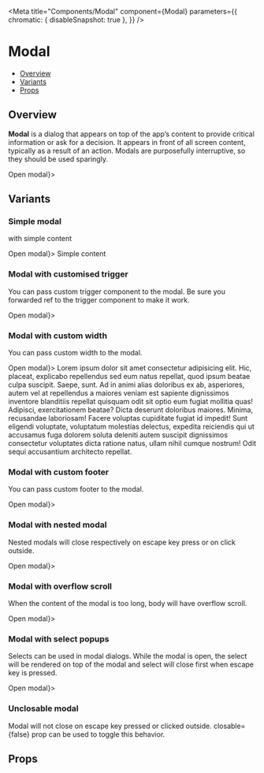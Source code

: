 

<Meta
  title="Components/Modal"
  component={Modal}
  parameters={{
    chromatic: { disableSnapshot: true },
  }}
/>

<!--- Component template -->


<!--- Component documentation -->

# Modal

- [Overview](#overview)
- [Variants](#variants)
- [Props](#props)

## Overview

<b>Modal</b> is a dialog that appears on top of the app’s content to provide critical
information or ask for a decision. It appears in front of all screen content, typically
as a result of an action. Modals are purposefully interruptive, so they should be
used sparingly.

<Canvas>
  <Modal trigger={<button>Open modal</button>}>
    <Dialog title="This is a dialog" description="This is a dialog description">
      <Paragraph>
        Lorem ipsum dolor sit amet consectetur adipisicing elit. Hic, placeat,
        explicabo repellendus sed eum natus repellat, quod ipsum beatae culpa
        suscipit. Saepe, sunt. Ad in animi alias doloribus ex ab, asperiores,
        autem vel at repellendus a maiores veniam est sapiente dignissimos
        inventore blanditiis repellat quisquam odit sit optio eum fugiat
        mollitia quas! Adipisci, exercitationem beatae? Dicta deserunt doloribus
        maiores. Minima, recusandae laboriosam! Facere voluptas cupiditate
        fugiat id impedit! Sunt eligendi voluptate, voluptatum molestias
        delectus, expedita reiciendis qui ut accusamus fuga dolorem soluta
        deleniti autem suscipit dignissimos consectetur voluptates dicta ratione
        natus, ullam nihil cumque nostrum! Odit sequi accusantium architecto
        repellat.
      </Paragraph>
    </Dialog>
  </Modal>
</Canvas>

## Variants

### Simple modal

with simple content

<Canvas>
  <Story name="Simple modal">
    <Modal trigger={<Button>Open modal</Button>}>
      <Box css={{ bg: '#fff', p: 50 }}>Simple content</Box>
    </Modal>
  </Story>
</Canvas>

### Modal with customised trigger

You can pass custom trigger component to the modal. Be sure you forwarded ref to the trigger component to make it work.

<Canvas>
  <Story name="Custom trigger">
    <Modal trigger={<Button>Open modal</Button>}>
      <Dialog title="Dialog title" description="Dialog description">
        <Paragraph>
          Lorem ipsum dolor sit amet consectetur adipisicing elit. Hic, placeat,
          explicabo repellendus sed eum natus repellat, quod ipsum beatae culpa
          suscipit. Saepe, sunt. Ad in animi alias doloribus ex ab, asperiores,
          autem vel at repellendus a maiores veniam est sapiente dignissimos
          inventore blanditiis repellat quisquam odit sit optio eum fugiat
          mollitia quas! Adipisci, exercitationem beatae? Dicta deserunt
          doloribus maiores. Minima, recusandae laboriosam! Facere voluptas
          cupiditate fugiat id impedit! Sunt eligendi voluptate, voluptatum
          molestias delectus, expedita reiciendis qui ut accusamus fuga dolorem
          soluta deleniti autem suscipit dignissimos consectetur voluptates
          dicta ratione natus, ullam nihil cumque nostrum! Odit sequi
          accusantium architecto repellat.
        </Paragraph>
      </Dialog>
    </Modal>
  </Story>
</Canvas>

### Modal with custom width

You can pass custom width to the modal.

<Canvas>
  <Story name="Custom width">
    <Modal trigger={<Button>Open modal</Button>}>
      <Box
        css={{
          bg: '#fff',
          size: '100%',
          maxWidth: 1000,
          p: 32,
          borderRadius: 8,
        }}>
        <Paragraph>
          Lorem ipsum dolor sit amet consectetur adipisicing elit. Hic, placeat,
          explicabo repellendus sed eum natus repellat, quod ipsum beatae culpa
          suscipit. Saepe, sunt. Ad in animi alias doloribus ex ab, asperiores,
          autem vel at repellendus a maiores veniam est sapiente dignissimos
          inventore blanditiis repellat quisquam odit sit optio eum fugiat
          mollitia quas! Adipisci, exercitationem beatae? Dicta deserunt
          doloribus maiores. Minima, recusandae laboriosam! Facere voluptas
          cupiditate fugiat id impedit! Sunt eligendi voluptate, voluptatum
          molestias delectus, expedita reiciendis qui ut accusamus fuga dolorem
          soluta deleniti autem suscipit dignissimos consectetur voluptates
          dicta ratione natus, ullam nihil cumque nostrum! Odit sequi
          accusantium architecto repellat.
        </Paragraph>
      </Box>
    </Modal>
  </Story>
</Canvas>

### Modal with custom footer

You can pass custom footer to the modal.

<Canvas>
  <Story name="Custom footer">
    <Modal trigger={<Button>Open modal</Button>}>
      <Dialog
        title="Dialog title"
        description="Dialog description"
        renderFooter={(props) => (
          <Flex
            css={{
              justifyContent: 'flex-end',
              gap: 20,
              width: '100%',
              px: 32,
              mt: 32,
            }}>
            <Button variant="secondaryDark">Save</Button>
            <Button onClick={props.closeModal}>Close</Button>
          </Flex>
        )}>
        <Paragraph>
          Lorem ipsum dolor sit amet consectetur adipisicing elit. Hic, placeat,
          explicabo repellendus sed eum natus repellat, quod ipsum beatae culpa
          suscipit. Saepe, sunt. Ad in animi alias doloribus ex ab, asperiores,
          autem vel at repellendus a maiores veniam est sapiente dignissimos
          inventore blanditiis repellat quisquam odit sit optio eum fugiat
          mollitia quas! Adipisci, exercitationem beatae? Dicta deserunt
          doloribus maiores. Minima, recusandae laboriosam! Facere voluptas
          cupiditate fugiat id impedit! Sunt eligendi voluptate, voluptatum
          molestias delectus, expedita reiciendis qui ut accusamus fuga dolorem
          soluta deleniti autem suscipit dignissimos consectetur voluptates
          dicta ratione natus, ullam nihil cumque nostrum! Odit sequi
          accusantium architecto repellat.
        </Paragraph>
      </Dialog>
    </Modal>
  </Story>
</Canvas>

### Modal with nested modal

Nested modals will close respectively on escape key press or on click outside.

<Canvas>
  <Story name="Nested modal">
    <Modal trigger={<Button>Open modal</Button>}>
      <Dialog
        title="Dialog title"
        description="Dialog description"
        renderFooter={(props) => (
          <Flex
            css={{
              justifyContent: 'flex-end',
              gap: 20,
              width: '100%',
              px: 32,
            }}>
            <Button variant="secondaryDark">Save</Button>
            <Button onClick={props.closeModal}>Close</Button>
          </Flex>
        )}>
        <Paragraph>
          Lorem ipsum dolor sit amet consectetur adipisicing elit. Hic, placeat,
          explicabo repellendus sed eum natus repellat, quod ipsum beatae culpa
          suscipit.
        </Paragraph>
        <Modal
          trigger={
            <Button variant="secondary" css={{ my: 32 }}>
              Open second modal
            </Button>
          }>
          <Dialog
            title="Dialog title 2"
            description="Dialog description 2"
            renderFooter={(props) => (
              <Flex
                css={{
                  justifyContent: 'flex-end',
                  gap: 20,
                  width: '100%',
                  px: 32,
                  mt: 32,
                }}>
                <Button variant="secondaryDark">Delete</Button>
                <Button onClick={props.closeModal}>Return</Button>
              </Flex>
            )}>
            <Paragraph>
              Lorem ipsum dolor sit amet consectetur adipisicing elit. Hic,
              placeat, explicabo repellendus sed eum natus repellat, quod ipsum
              beatae culpa suscipit.
            </Paragraph>
          </Dialog>
        </Modal>
      </Dialog>
    </Modal>
  </Story>
</Canvas>

### Modal with overflow scroll

When the content of the modal is too long, body will have overflow scroll.

<Canvas>
  <Story name="Scrolled content">
    <Modal trigger={<Button>Open modal</Button>}>
      <Dialog
        title="Dialog title"
        description="Dialog description"
        renderFooter={(props) => (
          <Flex
            css={{
              justifyContent: 'flex-end',
              gap: 20,
              width: '100%',
              px: 32,
              mt: 32,
            }}>
            <Button variant="secondaryDark">Save</Button>
            <Button onClick={props.closeModal}>Close</Button>
          </Flex>
        )}>
        <Paragraph css={{ h: 1000 }}>
          Lorem ipsum dolor sit amet consectetur adipisicing elit. Hic, placeat,
          explicabo repellendus sed eum natus repellat, quod ipsum beatae culpa
          suscipit. Saepe, sunt. Ad in animi alias doloribus ex ab, asperiores,
          autem vel at repellendus a maiores veniam est sapiente dignissimos
          inventore blanditiis repellat quisquam odit sit optio eum fugiat
          mollitia quas! Adipisci, exercitationem beatae? Dicta deserunt
          doloribus maiores. Minima, recusandae laboriosam! Facere voluptas
          cupiditate fugiat id impedit! Sunt eligendi voluptate, voluptatum
          molestias delectus, expedita reiciendis qui ut accusamus fuga dolorem
          soluta deleniti autem suscipit dignissimos consectetur voluptates
          dicta ratione natus, ullam nihil cumque nostrum! Odit sequi
          accusantium architecto repellat. Lorem ipsum dolor sit amet
          consectetur adipisicing elit. Hic, placeat, explicabo repellendus sed
          eum natus repellat, quod ipsum beatae culpa suscipit. Saepe, sunt. Ad
          in animi alias doloribus ex ab, asperiores, autem vel at repellendus a
          maiores veniam est sapiente dignissimos inventore blanditiis repellat
          quisquam odit sit optio eum fugiat mollitia quas! Adipisci,
          exercitationem beatae? Dicta deserunt doloribus maiores. Minima,
          recusandae laboriosam! Facere voluptas cupiditate fugiat id impedit!
          Sunt eligendi voluptate, voluptatum molestias delectus, expedita
          repellat.
        </Paragraph>
      </Dialog>
    </Modal>
  </Story>
</Canvas>

### Modal with select popups

Selects can be used in modal dialogs. While the modal is open, the select will be rendered on top of the modal and select will close first when escape key is pressed.

<Canvas>
  <Story name="With select">
    <Modal trigger={<Button>Open modal</Button>}>
      <Dialog
        title="Dialog title"
        description="Dialog description"
        renderFooter={(props) => (
          <Flex
            css={{
              justifyContent: 'flex-end',
              gap: 20,
              width: '100%',
              px: 32,
              mt: 32,
            }}>
            <Button variant="secondaryDark">Save</Button>
            <Button onClick={props.closeModal}>Close</Button>
          </Flex>
        )}>
        <Box css={{ my: 20 }}>
          <SelectComponent defaultValue={14} />
        </Box>
        <Box css={{ my: 20 }}>
          <SelectComponent defaultValue={12} />
        </Box>
      </Dialog>
    </Modal>
  </Story>
</Canvas>

### Unclosable modal

Modal will not close on escape key pressed or clicked outside. closable={false} prop can be used to toggle this behavior.

<Canvas>
  <Story name="unclosable">
    <ModalExampleUnClosable />
  </Story>
</Canvas>

## Props

<ArgsTable of={Modal} />

